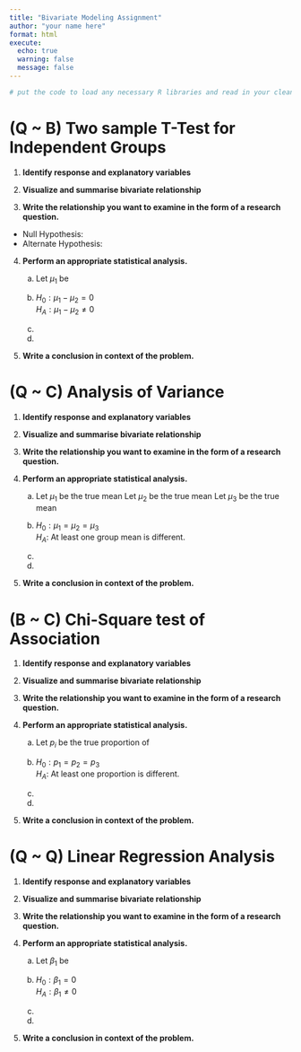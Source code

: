 ```yaml
---
title: "Bivariate Modeling Assignment"
author: "your name here"
format: html
execute:
  echo: true
  warning: false
  message: false
---
```



```r
# put the code to load any necessary R libraries and read in your cleaned data here. Delete this text afterward.
```


# (Q ~ B) Two sample T-Test for Independent Groups

1. **Identify response and explanatory variables**


2. **Visualize and summarise bivariate relationship** 


3. **Write the relationship you want to examine in the form of a research question.**

* Null Hypothesis: 
* Alternate Hypothesis: 

4. **Perform an appropriate statistical analysis.**
 
    a. 
Let $\mu_{1}$ be 

    b. 
$H_{0}: \mu_{1} - \mu_{2} = 0$  
$H_{A}: \mu_{1} - \mu_{2} \neq 0$ 


    c. 

    d. 


5. **Write a conclusion in context of the problem.**



\newpage

# (Q ~ C) Analysis of Variance


1. **Identify response and explanatory variables**


2. **Visualize and summarise bivariate relationship** 


3. **Write the relationship you want to examine in the form of a research question.**


4. **Perform an appropriate statistical analysis.**
 
    a. 
Let $\mu_{1}$ be the true mean
Let $\mu_{2}$ be the true mean
Let $\mu_{3}$ be the true mean

    b. 
$H_{0}: \mu_{1} = \mu_{2} = \mu_{3}$   
$H_{A}:$ At least one group mean is different. 


    c. 


    d. 


5. **Write a conclusion in context of the problem.**



\newpage 
 
# (B ~ C) Chi-Square test of Association

1. **Identify response and explanatory variables**


2. **Visualize and summarise bivariate relationship** 


3. **Write the relationship you want to examine in the form of a research question.**


4. **Perform an appropriate statistical analysis.**
 
    a. 
Let $p_{i}$ be the true proportion of 

    b. 
$H_{0}: p_{1} = p_{2} = p_{3}$   
$H_{A}:$ At least one proportion is different. 

  

    c. 


    d. 


5. **Write a conclusion in context of the problem.**



\newpage
 
# (Q ~ Q) Linear Regression Analysis



1. **Identify response and explanatory variables**


2. **Visualize and summarise bivariate relationship** 


3. **Write the relationship you want to examine in the form of a research question.**


4. **Perform an appropriate statistical analysis.**
 
    a. 
Let $\beta_{1}$ be 

    b. 
$H_{0}: \beta_{1} = 0$   
$H_{A}: \beta_{1} \neq 0$   


    c. 


    d. 


5. **Write a conclusion in context of the problem.**


